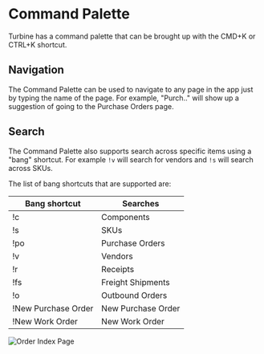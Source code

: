 # Command Palette

Turbine has a command palette that can be brought up with the CMD+K or CTRL+K shortcut. 

## Navigation

The Command Palette can be used to navigate to any page in the app just by typing the name of the page. For example, "Purch.." will show up a suggestion of going to the Purchase Orders page.

## Search

The Command Palette also supports search across specific items using a "bang" shortcut. For example `!v` will search for vendors and `!s` will search across SKUs. 

The list of bang shortcuts that are supported are:

| Bang shortcut        | Searches             |
|----------------------|----------------------|
| !c                   | Components           |
| !s                   | SKUs                 |
| !po                  | Purchase Orders      |
| !v                   | Vendors              |
| !r                   | Receipts             |
| !fs                  | Freight Shipments    |
| !o                   | Outbound Orders      |
| !New Purchase Order  | New Purchase Order   |
| !New Work Order      | New Work Order       |

![Order Index Page](../../static/img/command_palette.gif)
